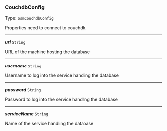 


### CouchdbConfig

Type: `SsmCouchdbConfig`

Properties need to connect to couchdb.



---

***url*** `String`

URL of the machine hosting the database



---

***username*** `String`

Username to log into the service handling the database



---

***password*** `String`

Password to log into the service handling the database



---

***serviceName*** `String`

Name of the service handling the database


